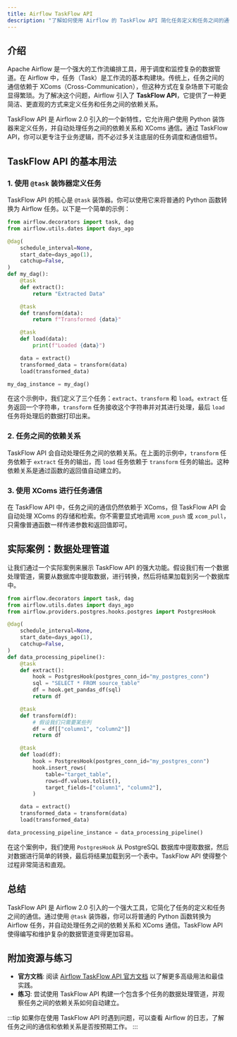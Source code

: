 ```yaml
---
title: Airflow TaskFlow API
description: "了解如何使用 Airflow 的 TaskFlow API 简化任务定义和任务之间的通信。本文适合初学者，包含代码示例和实际案例。"
---
```


## 介绍

Apache Airflow 是一个强大的工作流编排工具，用于调度和监控复杂的数据管道。在 Airflow 中，任务（Task）是工作流的基本构建块。传统上，任务之间的通信依赖于 XComs（Cross-Communication），但这种方式在复杂场景下可能会显得繁琐。为了解决这个问题，Airflow 引入了 **TaskFlow API**，它提供了一种更简洁、更直观的方式来定义任务和任务之间的依赖关系。

TaskFlow API 是 Airflow 2.0 引入的一个新特性，它允许用户使用 Python 装饰器来定义任务，并自动处理任务之间的依赖关系和 XComs 通信。通过 TaskFlow API，你可以更专注于业务逻辑，而不必过多关注底层的任务调度和通信细节。

## TaskFlow API 的基本用法

### 1. 使用 `@task` 装饰器定义任务

TaskFlow API 的核心是 `@task` 装饰器。你可以使用它来将普通的 Python 函数转换为 Airflow 任务。以下是一个简单的示例：

```python
from airflow.decorators import task, dag
from airflow.utils.dates import days_ago

@dag(
    schedule_interval=None,
    start_date=days_ago(1),
    catchup=False,
)
def my_dag():
    @task
    def extract():
        return "Extracted Data"

    @task
    def transform(data):
        return f"Transformed {data}"

    @task
    def load(data):
        print(f"Loaded {data}")

    data = extract()
    transformed_data = transform(data)
    load(transformed_data)

my_dag_instance = my_dag()
```

在这个示例中，我们定义了三个任务：`extract`、`transform` 和 `load`。`extract` 任务返回一个字符串，`transform` 任务接收这个字符串并对其进行处理，最后 `load` 任务将处理后的数据打印出来。

### 2. 任务之间的依赖关系

TaskFlow API 会自动处理任务之间的依赖关系。在上面的示例中，`transform` 任务依赖于 `extract` 任务的输出，而 `load` 任务依赖于 `transform` 任务的输出。这种依赖关系是通过函数的返回值自动建立的。

### 3. 使用 XComs 进行任务通信

在 TaskFlow API 中，任务之间的通信仍然依赖于 XComs，但 TaskFlow API 会自动处理 XComs 的存储和检索。你不需要显式地调用 `xcom_push` 或 `xcom_pull`，只需像普通函数一样传递参数和返回值即可。

## 实际案例：数据处理管道

让我们通过一个实际案例来展示 TaskFlow API 的强大功能。假设我们有一个数据处理管道，需要从数据库中提取数据，进行转换，然后将结果加载到另一个数据库中。

```python
from airflow.decorators import task, dag
from airflow.utils.dates import days_ago
from airflow.providers.postgres.hooks.postgres import PostgresHook

@dag(
    schedule_interval=None,
    start_date=days_ago(1),
    catchup=False,
)
def data_processing_pipeline():
    @task
    def extract():
        hook = PostgresHook(postgres_conn_id="my_postgres_conn")
        sql = "SELECT * FROM source_table"
        df = hook.get_pandas_df(sql)
        return df

    @task
    def transform(df):
        # 假设我们只需要某些列
        df = df[["column1", "column2"]]
        return df

    @task
    def load(df):
        hook = PostgresHook(postgres_conn_id="my_postgres_conn")
        hook.insert_rows(
            table="target_table",
            rows=df.values.tolist(),
            target_fields=["column1", "column2"],
        )

    data = extract()
    transformed_data = transform(data)
    load(transformed_data)

data_processing_pipeline_instance = data_processing_pipeline()
```

在这个案例中，我们使用 `PostgresHook` 从 PostgreSQL 数据库中提取数据，然后对数据进行简单的转换，最后将结果加载到另一个表中。TaskFlow API 使得整个过程非常简洁和直观。

## 总结

TaskFlow API 是 Airflow 2.0 引入的一个强大工具，它简化了任务的定义和任务之间的通信。通过使用 `@task` 装饰器，你可以将普通的 Python 函数转换为 Airflow 任务，并自动处理任务之间的依赖关系和 XComs 通信。TaskFlow API 使得编写和维护复杂的数据管道变得更加容易。

## 附加资源与练习

- **官方文档**: 阅读 [Airflow TaskFlow API 官方文档](https://airflow.apache.org/docs/apache-airflow/stable/concepts/taskflow.html) 以了解更多高级用法和最佳实践。
- **练习**: 尝试使用 TaskFlow API 构建一个包含多个任务的数据处理管道，并观察任务之间的依赖关系如何自动建立。

:::tip
如果你在使用 TaskFlow API 时遇到问题，可以查看 Airflow 的日志，了解任务之间的通信和依赖关系是否按预期工作。
:::